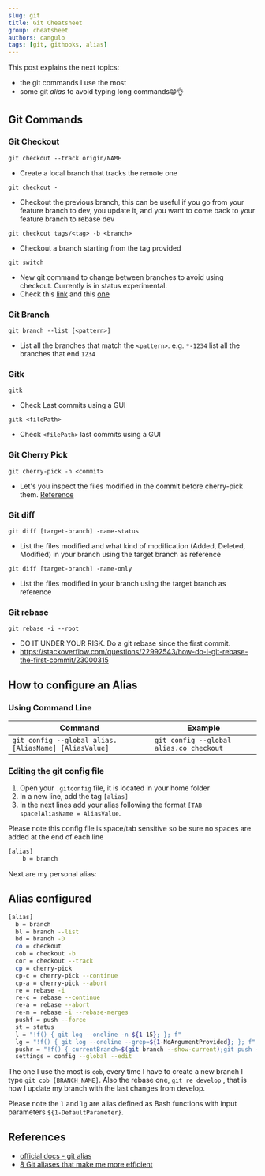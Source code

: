 ```yaml
---
slug: git
title: Git Cheatsheet
group: cheatsheet
authors: cangulo
tags: [git, githooks, alias]
---
```




This post explains the next topics:
* the git commands I use the most
* some git _alias_ to avoid typing long commands😁👌

<!--truncate-->

## Git Commands

### Git Checkout

`git checkout --track origin/NAME`      
*  Create a local branch that tracks the remote one                                                                                                                                                                                    

`git checkout -`                        
*  Checkout the previous branch, this can be useful if you go from your feature branch to dev, you update it, and you want to come back to your feature branch to rebase dev                                                           

`git checkout tags/<tag> -b <branch>`   
*  Checkout a branch starting from the tag provided                                                                                                                                                                                    

`git switch`                            
*  New git command to change between branches to avoid using checkout. Currently is in status experimental. 
*  Check this [link](https://git-scm.com/docs/git-switch/2.23.0) and this [one](https://bluecast.tech/blog/git-switch-branch/)

### Git Branch

`git branch --list [<pattern>]`         
*  List all the branches that match the `<pattern>`. e.g. `*-1234` list all the branches that end `1234`                                                                                                                               

  
### Gitk

`gitk`                                  
*  Check Last commits using a GUI                                                                                                                                                                                                      

`gitk <filePath>`                       
*  Check `<filePath>` last commits using a GUI                                                                                                                                                                                         

### Git Cherry Pick

`git cherry-pick -n <commit>`           
*  Let's you inspect the files modified in the commit before cherry-pick them. [Reference](https://stackoverflow.com/questions/5717026/how-to-git-cherry-pick-only-changes-to-certain-files)                                           

### Git diff

`git diff [target-branch] -name-status` 
*  List the files modified and what kind of modification (Added, Deleted, Modified) in your branch using the target branch as reference                                                                                                

`git diff [target-branch] -name-only`   
*  List the files modified in your branch using the target branch as reference                                                                                                                                                         

### Git rebase

`git rebase -i --root`
* DO IT UNDER YOUR RISK. Do a git rebase since the first commit. 
* https://stackoverflow.com/questions/22992543/how-do-i-git-rebase-the-first-commit/23000315


## How to configure an Alias

### Using Command Line

| Command                                              | Example                                 |
| ---------------------------------------------------- | --------------------------------------- |
| `git config --global alias.[AliasName] [AliasValue]` | `git config --global alias.co checkout` |

### Editing the git config file

1. Open your `.gitconfig` file, it is located in your home folder
2. In a new line, add the tag `[alias]`
3. In the next lines add your alias following the format `[TAB space]AliasName = AliasValue`.

Please note this config file is space/tab sensitive so be sure no spaces are added at the end of each line

```bash
[alias]
	b = branch
```

Next are my personal alias:

## Alias configured

```bash
[alias]
  b = branch
  bl = branch --list
  bd = branch -D
  co = checkout
  cob = checkout -b
  cor = checkout --track
  cp = cherry-pick
  cp-c = cherry-pick --continue
  cp-a = cherry-pick --abort
  re = rebase -i
  re-c = rebase --continue
  re-a = rebase --abort
  re-m = rebase -i --rebase-merges
  pushf = push --force
  st = status
  l = "!f() { git log --oneline -n ${1-15}; }; f"
  lg = "!f() { git log --oneline --grep=${1-NoArgumentProvided}; }; f"
  pushr = "!f() { currentBranch=$(git branch --show-current);git push --set-upstream origin $currentBranch; }; f"
  settings = config --global --edit
```

<CaptionDocusaurus label="Check the file here" linkIsRelative={true} link="cheatsheets/git/git-alias"/>


The one I use the most is `cob`, every time I have to create a new branch I type `git cob [BRANCH_NAME]`. Also the rebase one, `git re develop` , that is how I update my branch with the last changes from develop.

Please note the `l` and `lg` are alias defined as Bash functions with input parameters `${1-DefaultParameter}`.


## References

* [official docs - git alias](https://git-scm.com/book/en/v2/Git-Basics-Git-Aliases)
* [8 Git aliases that make me more efficient](https://opensource.com/article/20/11/git-aliases)

<AboutMe/>

<ShareDocusaurus 
  preSlug={frontMatter.group}
  slug={frontMatter.slug} 
  title={frontMatter.title}
  tags={frontMatter.tags} />